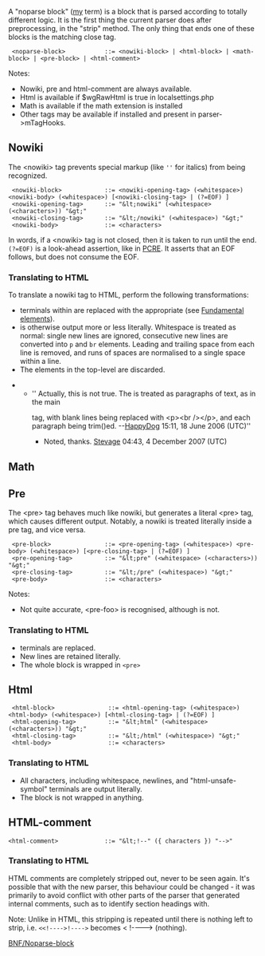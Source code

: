 {{Grammar nav}}
A "noparse block" ([[User:Stevage|my]] term) is a block that is parsed according to totally different logic. It is the first thing the current parser does after preprocessing, in the "strip" method. The only thing that ends one of these blocks is the matching close tag.
<source lang="bnf">
 <noparse-block>           ::= <nowiki-block> | <html-block> | <math-block> | <pre-block> | <html-comment>
</source>

Notes:
*Nowiki, pre and html-comment are always available.
*Html is available if $wgRawHtml is true in localsettings.php
*Math is available if the math extension is installed
*Other tags may be available if installed and present in parser->mTagHooks.

==Nowiki==
The &lt;nowiki&gt; tag prevents special markup (like <tt><nowiki>''</nowiki></tt> for italics) from being recognized.

<source lang="bnf">
 <nowiki-block>            ::= <nowiki-opening-tag> (<whitespace>) <nowiki-body> (<whitespace>) [<nowiki-closing-tag> | (?=EOF) ]
 <nowiki-opening-tag>      ::= "&lt;nowiki" (<whitespace> (<characters>)) "&gt;"
 <nowiki-closing-tag>      ::= "&lt;/nowiki" (<whitespace>) "&gt;"
 <nowiki-body>             ::= <characters>
</source>

In words, if a &lt;nowiki&gt; tag is not closed, then it is taken to run until the end. <tt>(?=EOF)</tt> is a look-ahead assertion, like in [[w:PCRE|PCRE]]. It asserts that an EOF follows, but does not consume the EOF.

=== Translating to HTML ===

To translate a nowiki tag to HTML, perform the following transformations:
* <html-unsafe-symbol> terminals within <nowiki-body> are replaced with the appropriate <html-entity> (see [[Markup spec/BNF/Fundamental elements#Transformations|Fundamental elements]]).
* <nowiki-body> is otherwise output more or less literally. Whitespace is treated as normal: single new lines are ignored, consecutive new lines are converted into <code>p</code> and <code>br</code> elements. Leading and trailing space from each line is removed, and runs of spaces are normalised to a single space within a line.
* The <whitespace> elements in the top-level <nowiki-tag> are discarded.

**'' Actually, this is not true.  The <nowiki-body> is treated as paragraphs of text, as in the main <article> tag, with blank lines being replaced with <nowiki><p><br /></p></nowiki>, and each paragraph being trim()ed. --[[User:HappyDog|HappyDog]] 15:11, 18 June 2006 (UTC)''
***Noted, thanks. [[User:Stevage|Stevage]] 04:43, 4 December 2007 (UTC)

==Math==
==Pre==
The &lt;pre&gt; tag behaves much like nowiki, but generates a literal &lt;pre> tag, which causes different output. Notably, a nowiki is treated literally inside a pre tag, and vice versa.

<source lang="bnf">
 <pre-block>               ::= <pre-opening-tag> (<whitespace>) <pre-body> (<whitespace>) [<pre-closing-tag> | (?=EOF) ]
 <pre-opening-tag>         ::= "&lt;pre" (<whitespace> (<characters>)) "&gt;"
 <pre-closing-tag>         ::= "&lt;/pre" (<whitespace>) "&gt;"
 <pre-body>                ::= <characters>
</source>

Notes:
*Not quite accurate, <nowiki><pre-foo></nowiki> is recognised, although <prefoo> is not.

===Translating to HTML===
*<html-unsafe-symbol> terminals are replaced.
*New lines are retained literally.
*The whole block is wrapped in <code>&lt;pre></code>


==Html==
<source lang="bnf">
 <html-block>               ::= <html-opening-tag> (<whitespace>) <html-body> (<whitespace>) [<html-closing-tag> | (?=EOF) ]
 <html-opening-tag>         ::= "&lt;html" (<whitespace> (<characters>)) "&gt;"
 <html-closing-tag>         ::= "&lt;/html" (<whitespace>) "&gt;"
 <html-body>                ::= <characters>
</source>

===Translating to HTML===
*All characters, including whitespace, newlines, and "html-unsafe-symbol" terminals are output literally.
*The block is not wrapped in anything.

==HTML-comment==
<source lang="bnf">
<html-comment>             ::= "&lt;!--" ({ characters }) "-->"
</source>

===Translating to HTML===
HTML comments are completely stripped out, never to be seen again. It's possible that with the new parser, this behaviour could be changed - it was primarily to avoid conflict with other parts of the parser that generated internal comments, such as to identify section headings with.

Note: Unlike in HTML, this stripping is repeated until there is nothing left to strip, i.e. <CODE >&lt;&lt;!---->!----></CODE > becomes <<!---->!----> (nothing).


[[Category:Parser|BNF/Noparse-block]]